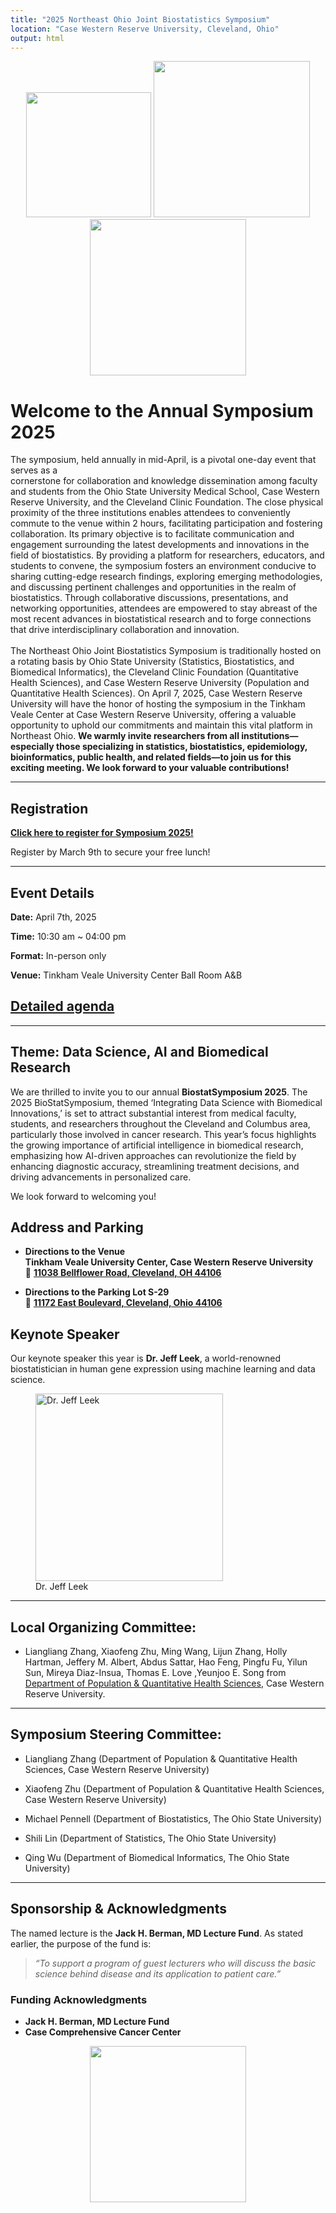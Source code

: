 ```yaml
---
title: "2025 Northeast Ohio Joint Biostatistics Symposium"
location: "Case Western Reserve University, Cleveland, Ohio"
output: html
---
```


<!-- Add the CWRU logo at the top -->

::: {style="text-align: center;"}
<img src="/ccf.jpg" width="200px"/> <img src="/cwru.jpeg" width="250px"/><img src="/osu.jpg" width="250px"/>
:::

# Welcome to the Annual Symposium 2025

The symposium, held annually in mid-April, is a pivotal one-day event that serves as a\
cornerstone for collaboration and knowledge dissemination among faculty and students from the Ohio State University Medical School, Case Western Reserve University, and the Cleveland Clinic Foundation. The close physical proximity of the three institutions enables attendees to conveniently commute to the venue within 2 hours, facilitating participation and fostering collaboration. Its primary objective is to facilitate communication and engagement surrounding the latest developments and innovations in the field of biostatistics. By providing a platform for researchers, educators, and students to convene, the symposium fosters an environment conducive to sharing cutting-edge research findings, exploring emerging methodologies, and discussing pertinent challenges and opportunities in the realm of biostatistics. Through collaborative discussions, presentations, and networking opportunities, attendees are empowered to stay abreast of the most recent advances in biostatistical research and to forge connections that drive interdisciplinary collaboration and innovation.\
\
The Northeast Ohio Joint Biostatistics Symposium is traditionally hosted on a rotating basis by Ohio State University (Statistics, Biostatistics, and Biomedical Informatics), the Cleveland Clinic Foundation (Quantitative Health Sciences), and Case Western Reserve University (Population and Quantitative Health Sciences). On April 7, 2025, Case Western Reserve University will have the honor of hosting the symposium in the Tinkham Veale Center at Case Western Reserve University, offering a valuable opportunity to uphold our commitments and maintain this vital platform in Northeast Ohio. **We warmly invite researchers from all institutions—especially those specializing in statistics, biostatistics, epidemiology, bioinformatics, public health, and related fields—to join us for this exciting meeting. We look forward to your valuable contributions!**

----------------------------------------------------------------------------------

## Registration

[**Click here to register for Symposium 2025!**](https://docs.google.com/forms/d/1ffdseLSD7huGeLGM9XA5rOT_QWahWa48HFMJgIoB1sA/edit)

Register by March 9th to secure your free lunch!

----------------------------------------------------------------------------------

## Event Details

**Date:** April 7th, 2025

**Time:** 10:30 am ~ 04:00 pm

**Format:** In-person only

**Venue:** Tinkham Veale University Center Ball Room A&B

## [**Detailed agenda**](agenda/index.html)

-----------------------------------------------------------------------------------

## Theme: Data Science, AI and Biomedical Research

We are thrilled to invite you to our annual **BiostatSymposium 2025**. The 2025 BioStatSymposium, themed 'Integrating Data Science with Biomedical Innovations,' is set to attract substantial interest from medical faculty, students, and researchers throughout the Cleveland and Columbus area, particularly those involved in cancer research. This year’s focus highlights the growing importance of artificial intelligence in biomedical research, emphasizing how AI-driven approaches can revolutionize the field by enhancing diagnostic accuracy, streamlining treatment decisions, and driving advancements in personalized care.

We look forward to welcoming you!

## Address and Parking

- **Directions to the Venue**\
**Tinkham Veale University Center, Case Western Reserve University**  
📍 **[11038 Bellflower Road, Cleveland, OH 44106](https://www.google.com/maps/place/11038+Bellflower+Rd,+Cleveland,+OH+44106/@41.5087073,-81.6085641,17z/data=!3m1!4b1!4m6!3m5!1s0x8830fb894d9d3bfb:0xa4fcaa37117d4243!8m2!3d41.5087073!4d-81.6085641!16s%2Fg%2F11c2h86rtz?hl=zh-hans-us&entry=ttu&g_ep=EgoyMDI1MDIwNC4wIKXMDSoASAFQAw%3D%3D)**  

- **Directions to the Parking Lot S-29**\
📍 **[11172 East Boulevard, Cleveland, Ohio 44106](https://www.google.com/maps/place/11172+East+Blvd,+Cleveland,+OH+44106)** 

## Keynote Speaker

Our keynote speaker this year is **Dr. Jeff Leek**, a world-renowned biostatistician in  human gene expression using machine learning and data science. 

![Dr. Jeff Leek](Jeff.png){.center width="300px"}

------------------------------------------------------------------------

## Local Organizing Committee:

- Liangliang Zhang, Xiaofeng Zhu, Ming Wang, Lijun Zhang, Holly Hartman, Jeffery M. Albert, Abdus Sattar, Hao Feng, Pingfu Fu, Yilun Sun, Mireya Diaz-Insua, Thomas E. Love ,Yeunjoo E. Song from [Department of Population & Quantitative Health Sciences](https://case.edu/medicine/pqhs/), Case Western Reserve University.

------------------------------------------------------------------------

## Symposium Steering Committee:

- Liangliang Zhang (Department of Population & Quantitative Health Sciences, Case Western Reserve University)

- Xiaofeng Zhu (Department of Population & Quantitative Health Sciences, Case Western Reserve University)

- Michael Pennell (Department of Biostatistics, The Ohio State University)

- Shili Lin (Department of Statistics, The Ohio State University)

- Qing Wu (Department of Biomedical Informatics, The Ohio State University)

------------------------------------------------------------------------


::: {#sponsorship .callout-note}
## **Sponsorship & Acknowledgments**

The named lecture is the **Jack H. Berman, MD Lecture Fund**. As stated earlier, the purpose of the fund is:

> *"To support a program of guest lecturers who will discuss the basic science behind disease and its application to patient care."*

### **Funding Acknowledgments**
- **Jack H. Berman, MD Lecture Fund** 
- **Case Comprehensive Cancer Center**

::: {style="text-align: center;"}
<img src="/som_cwru.png" width="250px"/>
:::

:::

